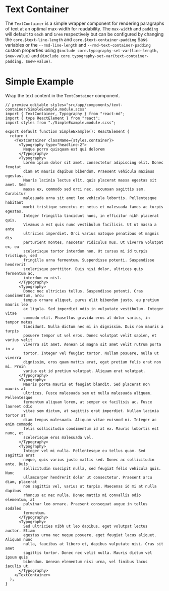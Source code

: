 # Text Container

The `TextContainer` is a simple wrapper component for rendering paragraphs of
text at an optimal max-width for readability. The `max-width` and `padding` will
default to `65ch` and `1rem` respectively but can be configured by changing the
`core.$text-line-length` and `core.$text-container-padding` Sass variables or
the `--rmd-line-length` and `--rmd-text-container-padding` custom properties
using `@include core.typography-set-var(line-length, $new-value)` and `@include
core.typography-set-var(text-container-padding, $new-value)`.

# Simple Example

Wrap the text content in the `TextContainer` component.

```tsx
// preview editable styles="src/app/components/text-container/SimpleExample.module.scss"
import { TextContainer, Typography } from "react-md";
import { type ReactElement } from "react";
import styles from "./SimpleExample.module.scss";

export default function SimpleExample(): ReactElement {
  return (
    <TextContainer className={styles.container}>
      <Typography type="headline-2">
        Neque porro quisquam est qui dolorem
      </Typography>
      <Typography>
        Lorem ipsum dolor sit amet, consectetur adipiscing elit. Donec feugiat
        diam et mauris dapibus bibendum. Praesent vehicula maximus egestas.
        Mauris lacinia lectus elit, quis placerat massa egestas sit amet. Sed
        massa ex, commodo sed orci nec, accumsan sagittis sem. Curabitur
        malesuada urna sit amet leo vehicula lobortis. Pellentesque habitant
        morbi tristique senectus et netus et malesuada fames ac turpis egestas.
        Integer fringilla tincidunt nunc, in efficitur nibh placerat quis.
        Vivamus a est quis nunc vestibulum facilisis. Ut ut massa a ante
        ultricies imperdiet. Orci varius natoque penatibus et magnis dis
        parturient montes, nascetur ridiculus mus. Ut viverra volutpat ex, eu
        scelerisque tortor interdum non. Ut cursus mi id turpis tristique, sed
        fringilla urna fermentum. Suspendisse potenti. Suspendisse hendrerit
        scelerisque porttitor. Duis nisi dolor, ultrices quis fermentum ac,
        interdum eu nisl.
      </Typography>
      <Typography>
        Donec nec ultricies tellus. Suspendisse potenti. Cras condimentum, arcu
        tempus ornare aliquet, purus elit bibendum justo, eu pretium mauris leo
        ac ligula. Sed imperdiet odio in vulputate vestibulum. Integer vitae
        commodo elit. Phasellus gravida eros at dolor varius, in tempor metus
        tincidunt. Nulla dictum nec mi in dignissim. Duis non mauris a turpis
        posuere tempor ut vel eros. Donec volutpat velit sapien, et varius velit
        viverra sit amet. Aenean id magna sit amet velit rutrum porta in a
        tortor. Integer vel feugiat tortor. Nullam posuere, nulla ut viverra
        dignissim, eros quam mattis erat, eget pretium felis erat non mi. Proin
        varius est id pretium volutpat. Aliquam erat volutpat.
      </Typography>
      <Typography>
        Mauris porta mauris et feugiat blandit. Sed placerat non mauris at
        ultrices. Fusce malesuada sem ut nulla malesuada aliquam. Pellentesque
        fermentum aliquam lorem, at semper ex facilisis ac. Fusce laoreet odio
        vitae sem dictum, at sagittis erat imperdiet. Nullam lacinia tortor at
        diam tempus malesuada. Aliquam vitae euismod mi. Integer ac enim commodo
        felis sollicitudin condimentum id at ex. Mauris lobortis est nunc, et
        scelerisque eros malesuada vel.
      </Typography>
      <Typography>
        Integer vel mi nulla. Pellentesque eu tellus quam. Sed sagittis erat
        neque, quis varius justo mattis sed. Donec ac sollicitudin ante. Duis
        sollicitudin suscipit nulla, sed feugiat felis vehicula quis. Nunc
        ullamcorper hendrerit dolor ut consectetur. Praesent arcu diam, placerat
        non sagittis vel, varius ut turpis. Maecenas id mi at nulla dapibus
        rhoncus ac nec nulla. Donec mattis mi convallis odio elementum, at
        pulvinar leo ornare. Praesent consequat augue in tellus sodales
        fermentum.
      </Typography>
      <Typography>
        Sed ultricies nibh ut leo dapibus, eget volutpat lectus auctor. Etiam
        egestas urna nec neque posuere, eget feugiat lacus aliquet. Aliquam nunc
        nulla, faucibus at libero et, dapibus vulputate nisi. Cras sit amet
        sagittis tortor. Donec nec velit nulla. Mauris dictum vel ipsum quis
        bibendum. Aenean elementum nisi urna, vel finibus lacus iaculis ut.
      </Typography>
    </TextContainer>
  );
}
```

